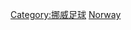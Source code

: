 {{Catnav|頁面分類|...|足球|各國足球|挪威足球}}
{{Catnav|頁面分類|...|各國體育|挪威體育|挪威足球}}
{{Catnav|頁面分類|...|各國體育|各國足球|挪威足球}}
{{Commonscat|Association football clubs of Norway}}

[[Category:挪威足球|Category:挪威足球]]
[[Category:各國足球會|Norway]]